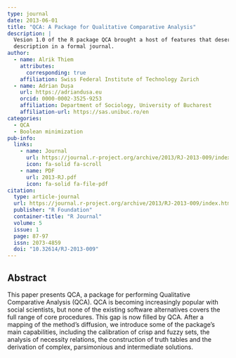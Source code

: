 ```yaml
---
type: journal
date: 2013-06-01
title: "QCA: A Package for Qualitative Comparative Analysis"
description: |
  Vesion 1.0 of the R package QCA brought a host of features that deserved a thorough
  description in a formal journal.
author:
  - name: Alrik Thiem
    attributes:
      corresponding: true
    affiliation: Swiss Federal Institute of Technology Zurich
  - name: Adrian Dușa
    url: https://adriandusa.eu
    orcid: 0000-0002-3525-9253
    affiliation: Department of Sociology, University of Bucharest
    affiliation-url: https://sas.unibuc.ro/en
categories:
  - QCA
  - Boolean minimization
pub-info:
  links:
    - name: Journal
      url: https://journal.r-project.org/archive/2013/RJ-2013-009/index.html
      icon: fa-solid fa-scroll
    - name: PDF
      url: 2013-RJ.pdf
      icon: fa-solid fa-file-pdf
citation:
  type: article-journal
  url: https://journal.r-project.org/archive/2013/RJ-2013-009/index.html
  publisher: "R Foundation"
  container-title: "R Journal"
  volume: 5
  issue: 1
  page: 87-97
  issn: 2073-4859
  doi: "10.32614/RJ-2013-009"
---
```


## Abstract

This paper presents QCA, a package for performing Qualitative Comparative Analysis (QCA). QCA is becoming increasingly popular with social scientists, but none of the existing software alternatives covers the full range of core procedures. This gap is now filled by QCA. After a mapping of the method’s diffusion, we introduce some of the package’s main capabilities, including the calibration of crisp and fuzzy sets, the analysis of necessity relations, the construction of truth tables and the derivation of complex, parsimonious and intermediate solutions.
